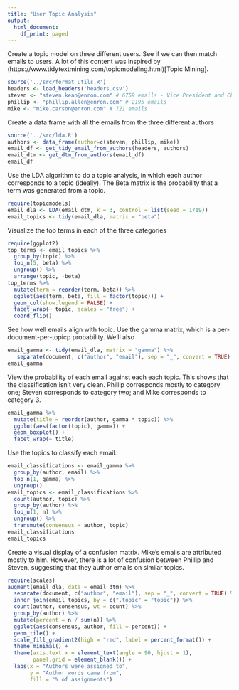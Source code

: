 ```yaml
---
title: "User Topic Analysis"
output:
  html_document:
    df_print: paged
---
```


Create a topic model on three different users.  See if we can then match emails to users.  A lot of this content was inspired by (https://www.tidytextmining.com/topicmodeling.html)[Topic Mining].

```r
source('../src/format_utils.R')
headers <- load_headers('headers.csv')
steven <- "steven.kean@enron.com" # 6759 emails - Vice President and Chief of Staff
phillip <- "phillip.allen@enron.com" # 2195 emails
mike <- "mike.carson@enron.com" # 721 emails
```

Create a data frame with all the emails from the three different authors

```r
source('../src/lda.R')
authors <- data_frame(author=c(steven, phillip, mike))
email_df <- get_tidy_email_from_authors(headers, authors)
email_dtm <- get_dtm_from_authors(email_df)
email_df
```

Use the LDA algorithm to do a topic analysis, in which each author corresponds to a topic (ideally).  The Beta matrix is the probability that a term was generated from a topic.

```r
require(topicmodels)
email_dla <- LDA(email_dtm, k = 3, control = list(seed = 1719))
email_topics <- tidy(email_dla, matrix = "beta")
``` 

Visualize the top terms in each of the three categories

```r
require(ggplot2)
top_terms <- email_topics %>%
  group_by(topic) %>%
  top_n(5, beta) %>%
  ungroup() %>%
  arrange(topic, -beta)
top_terms %>%
  mutate(term = reorder(term, beta)) %>%
  ggplot(aes(term, beta, fill = factor(topic))) +
  geom_col(show.legend = FALSE) +
  facet_wrap(~ topic, scales = "free") +
  coord_flip()
```

See how well emails align with topic.  Use the gamma matrix, which is a per-document-per-topicp probability.  We'll also

```r
email_gamma <- tidy(email_dla, matrix = "gamma") %>%
   separate(document, c("author", "email"), sep = "_", convert = TRUE)
email_gamma
```

View the probability of each email against each each topic.  This shows that the classification isn't very clean.  Phillip corresponds mostly to category one; Steven corresponds to category two; and Mike corresponds to category 3.

```r
email_gamma %>%
  mutate(title = reorder(author, gamma * topic)) %>%
  ggplot(aes(factor(topic), gamma)) +
  geom_boxplot() +
  facet_wrap(~ title)
```

Use the topics to classify each email.

```r
email_classifications <- email_gamma %>%
  group_by(author, email) %>%
  top_n(1, gamma) %>%
  ungroup()
email_topics <- email_classifications %>%
  count(author, topic) %>%
  group_by(author) %>%
  top_n(1, n) %>%
  ungroup() %>%
  transmute(consensus = author, topic)
email_classifications
email_topics
```

Create a visual display of a confusion matrix.  Mike's emails are attributed mostly to him.  However, there is a lot of confusion between Phillip and Steven, suggesting that they author emails on similar topics.

```r
require(scales)
augment(email_dla, data = email_dtm) %>%
  separate(document, c("author", "email"), sep = "_", convert = TRUE) %>%
  inner_join(email_topics, by = c(".topic" = "topic")) %>%
  count(author, consensus, wt = count) %>%
  group_by(author) %>%
  mutate(percent = n / sum(n)) %>%
  ggplot(aes(consensus, author, fill = percent)) +
  geom_tile() +
  scale_fill_gradient2(high = "red", label = percent_format()) +
  theme_minimal() +
  theme(axis.text.x = element_text(angle = 90, hjust = 1),
        panel.grid = element_blank()) +
  labs(x = "Authors were assigned to",
       y = "Author words came from",
       fill = "% of assignments")

```

